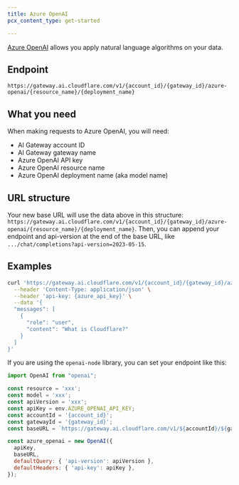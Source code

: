 ```yaml
---
title: Azure OpenAI
pcx_content_type: get-started

---
```


[Azure OpenAI](https://azure.microsoft.com/en-gb/products/ai-services/openai-service/) allows you apply natural language algorithms on your data.

## Endpoint

`https://gateway.ai.cloudflare.com/v1/{account_id}/{gateway_id}/azure-openai/{resource_name}/{deployment_name}`

## What you need

When making requests to Azure OpenAI, you will need:

* AI Gateway account ID
* AI Gateway gateway name
* Azure OpenAI API key
* Azure OpenAI resource name
* Azure OpenAI deployment name (aka model name)

## URL structure

Your new base URL will use the data above in this structure: `https://gateway.ai.cloudflare.com/v1/{account_id}/{gateway_id}/azure-openai/{resource_name}/{deployment_name}`. Then, you can append your endpoint and api-version at the end of the base URL, like `.../chat/completions?api-version=2023-05-15`.

## Examples

```bash title="Example fetch request"
curl 'https://gateway.ai.cloudflare.com/v1/{account_id}/{gateway_id}/azure-openai/{resource_name}/{deployment_name}/chat/completions?api-version=2023-05-15' \
  --header 'Content-Type: application/json' \
  --header 'api-key: {azure_api_key}' \
  --data '{
  "messages": [
    {
      "role": "user",
      "content": "What is Cloudflare?"
    }
  ]
}'
```

If you are using the `openai-node` library, you can set your endpoint like this:

```javascript
import OpenAI from "openai";

const resource = 'xxx';
const model = 'xxx';
const apiVersion = 'xxx';
const apiKey = env.AZURE_OPENAI_API_KEY;
const accountId = '{account_id}';
const gatewayId = '{gateway_id}';
const baseURL = `https://gateway.ai.cloudflare.com/v1/${accountId}/${gatewayId}/azure-openai/${resource}/${model}`;

const azure_openai = new OpenAI({
  apiKey,
  baseURL,
  defaultQuery: { 'api-version': apiVersion },
  defaultHeaders: { 'api-key': apiKey },
});
```
